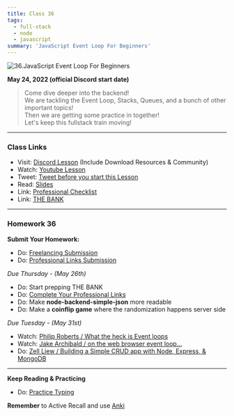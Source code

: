 ```yaml
---
title: Class 36
tags:
  - full-stack
  - node
  - javascript
summary: 'JavaScript Event Loop For Beginners'
---
```


![36.JavaScript Event Loop For Beginners](https://cdn.hashnode.com/res/hashnode/image/upload/v1676714280783/zMJF_ZAHt.png?auto=compress)

**May 24, 2022 (official Discord start date)**

> Come dive deeper into the backend! <br /> We are tackling the Event Loop, Stacks, Queues, and a bunch of other important topics! <br /> Then we are getting some practice in together! <br /> Let's keep this fullstack train moving!

<hr />

### Class Links

- Visit: [Discord Lesson](https://discord.com/channels/735923219315425401/738891289071714388/978772278944866334) (Include Download Resources & Community)
- Watch: [Youtube Lesson](https://youtu.be/nv5SequVETI)
- Tweet: [Tweet before you start this Lesson](https://twitter.com/leonnoel/status/1529213324633657345)
- Read: [Slides](https://slides.com/leonnoel/100devs2-fancy-js-terms-and-node)
- Link: [Professional Checklist](https://docs.google.com/document/d/1L2vTX3qvLhoGHeG5cVD2ljCfRGr1uJ_Gf-hNZj9KzTg)
- Link: [THE BANK](https://docs.google.com/document/d/1p7DhCsLOMMybYfePWLlD1-_8KU20zkBoArH4pnW1o3c)

<hr />

### Homework 36

**Submit Your Homework:**

- Do: [Freelancing Submission](https://forms.gle/Ha27LvZAJsFiY2Dx7)
- Do: [Professional Links Submission](https://forms.gle/Pt7kwXndftDedcbX8)

_Due Thursday - (May 26th)_

- Do: Start prepping THE BANK
- Do: [Complete Your Professional Links](https://forms.gle/Pt7kwXndftDedcbX8)
- Do: Make **node-backend-simple-json** more readable
- Do: Make a **coinflip game** where the randomization happens server side

_Due Tuesday - (May 31st)_

- Watch: [Philip Roberts / What the heck is Event loops](https://www.youtube.com/watch?v=8aGhZQkoFbQ)
- Watch: [Jake Archibald / on the web browser event loop...](https://www.youtube.com/watch?v=cCOL7MC4Pl0)
- Do: [Zell Liew / Building a Simple CRUD app with Node, Express, & MongoDB](https://zellwk.com/blog/crud-express-mongodb/)

<hr />

**Keep Reading & Practicing**

- Do: [Practice Typing](https://www.keybr.com/)

**Remember** to Active Recall and use [Anki](https://apps.ankiweb.net/)
